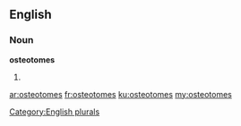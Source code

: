 ==English==

===Noun===
'''osteotomes'''

# {{plural of|osteotome}}

[[Category:English plurals]]

[[ar:osteotomes]]
[[fr:osteotomes]]
[[ku:osteotomes]]
[[my:osteotomes]]